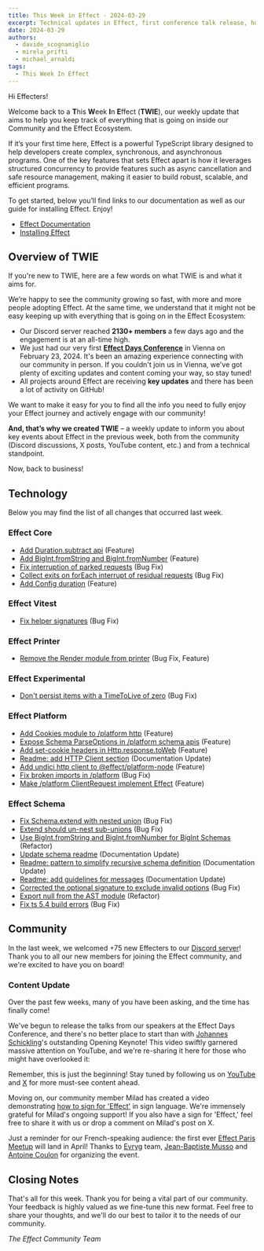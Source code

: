 ```yaml
---
title: This Week in Effect - 2024-03-29
excerpt: Technical updates in Effect, first conference talk release, how to sign for 'Effect' in sign language, and an upcoming event.
date: 2024-03-29
authors:
  - davide_scognamiglio
  - mirela_prifti
  - michael_arnaldi
tags:
  - This Week In Effect
---
```



Hi Effecters!

Welcome back to a **T**his **W**eek **I**n **E**ffect (**TWIE**), our weekly update that aims to help you keep track of everything that is going on inside our Community and the Effect Ecosystem.

If it’s your first time here, Effect is a powerful TypeScript library designed to help developers create complex, synchronous, and asynchronous programs. One of the key features that sets Effect apart is how it leverages structured concurrency to provide features such as async cancellation and safe resource management, making it easier to build robust, scalable, and efficient programs.

To get started, below you’ll find links to our documentation as well as our guide for installing Effect. Enjoy!

- [Effect Documentation](/docs/getting-started/introduction)
- [Installing Effect](/docs/getting-started/installation)

## Overview of TWIE

If you're new to TWIE, here are a few words on what TWIE is and what it aims for.

We’re happy to see the community growing so fast, with more and more people adopting Effect. At the same time, we understand that it might not be easy keeping up with everything that is going on in the Effect Ecosystem:

- Our Discord server reached **2130+ members** a few days ago and the engagement is at an all-time high.
- We just had our very first **[Effect Days Conference](/events/effect-days)** in Vienna on February 23, 2024. It's been an amazing experience connecting with our community in person. If you couldn't join us in Vienna, we've got plenty of exciting updates and content coming your way, so stay tuned!
- All projects around Effect are receiving **key updates** and there has been a lot of activity on GitHub!

We want to make it easy for you to find all the info you need to fully enjoy your Effect journey and actively engage with our community!

**And, that’s why we created TWIE** – a weekly update to inform you about key events about Effect in the previous week, both from the community (Discord discussions, X posts, YouTube content, etc.) and from a technical standpoint.

Now, back to business!

## Technology

Below you may find the list of all changes that occurred last week.

### Effect Core
+ [Add Duration.subtract api](https://github.com/Effect-TS/effect/pull/2402) (Feature)
+ [Add BigInt.fromString and BigInt.fromNumber](https://github.com/Effect-TS/effect/pull/2399) (Feature)
+ [Fix interruption of parked requests](https://github.com/Effect-TS/effect/pull/2404) (Bug Fix)
+ [Collect exits on forEach interrupt of residual requests](https://github.com/Effect-TS/effect/pull/2416) (Bug Fix)
+ [Add Config duration](https://github.com/Effect-TS/effect/pull/2407) (Feature)

### Effect Vitest
+ [Fix helper signatures](https://github.com/Effect-TS/effect/pull/2394) (Bug Fix)

### Effect Printer
+ [Remove the Render module from printer](https://github.com/Effect-TS/effect/pull/2378) (Bug Fix, Feature)

### Effect Experimental
+ [Don't persist items with a TimeToLive of zero](https://github.com/Effect-TS/effect/pull/2421) (Bug Fix)

### Effect Platform
+ [Add Cookies module to /platform http](https://github.com/Effect-TS/effect/pull/2387) (Feature)
+ [Expose Schema ParseOptions in /platform schema apis](https://github.com/Effect-TS/effect/pull/2400) (Feature)
+ [Add set-cookie headers in Http.response.toWeb](https://github.com/Effect-TS/effect/pull/2403) (Feature)
+ [Readme: add HTTP Client section](https://github.com/Effect-TS/effect/pull/2405) (Documentation Update)
+ [Add undici http client to @effect/platform-node](https://github.com/Effect-TS/effect/pull/2410) (Feature)
+ [Fix broken imports in /platform](https://github.com/Effect-TS/effect/pull/2411) (Bug Fix)
+ [Make /platform ClientRequest implement Effect](https://github.com/Effect-TS/effect/pull/2413) (Feature)

### Effect Schema
+ [Fix Schema.extend with nested union](https://github.com/Effect-TS/effect/pull/2396) (Bug Fix)
+ [Extend should un-nest sub-unions](https://github.com/Effect-TS/effect/pull/2398) (Bug Fix)
+ [Use BigInt.fromString and BigInt.fromNumber for BigInt Schemas](https://github.com/Effect-TS/effect/pull/2409) (Refactor)
+ [Update schema readme](https://github.com/Effect-TS/effect/pull/2422) (Documentation Update)
+ [Readme: pattern to simplify recursive schema definition](https://github.com/Effect-TS/effect/pull/2420) (Documentation Update)
+ [Readme: add guidelines for messages](https://github.com/Effect-TS/effect/pull/2423) (Documentation Update)
+ [Corrected the optional signature to exclude invalid options](https://github.com/Effect-TS/effect/pull/2424) (Bug Fix)
+ [Export null from the AST module](https://github.com/Effect-TS/effect/pull/2428) (Refactor)
+ [Fix ts 5.4 build errors](https://github.com/Effect-TS/effect/pull/2439) (Bug Fix)

## Community

In the last week, we welcomed +75 new Effecters to our [Discord server](https://discord.gg/effect-ts)! Thank you to all our new members for joining the Effect community, and we're excited to have you on board!

### Content Update

Over the past few weeks, many of you have been asking, and the time has finally come!

We've begun to release the talks from our speakers at the Effect Days Conference, and there's no better place to start than with [Johannes Schickling](https://twitter.com/schickling)'s outstanding Opening Keynote!
This video swiftly garnered massive attention on YouTube, and we're re-sharing it here for those who might have overlooked it:

<YouTube
  id="https://www.youtube.com/embed/PxIBWjiv3og?si=puGi9-EqtkLjrs5A"
  title="Production-Grade TypeScript by Johannes Schickling (Effect Days 2024)"
/>

Remember, this is just the beginning! Stay tuned by following us on [YouTube](https://www.youtube.com/@effect-ts) and [X](https://twitter.com/EffectTS_) for more must-see content ahead.

Moving on, our community member Milad has created a video demonstrating [how to sign for 'Effect'](https://www.youtube.com/watch?v=4FZqme-z8SQ&ab_channel=SignLanguageTech) in sign language. We're immensely grateful for Milad's ongoing support! If you also have a sign for 'Effect,' feel free to share it with us or drop a comment on Milad's post on X.

<Tweet id="1772209392928137337" />

Just a reminder for our French-speaking audience: the first ever [Effect Paris Meetup](https://www.meetup.com/fr-FR/effect-paris/) will land in April! Thanks to [Evryg](https://www.evryg.com) team, [Jean-Baptiste Musso](https://twitter.com/jbmusso) and [Antoine Coulon](https://twitter.com/c9antoine) for organizing the event.

<Tweet id="1764621821184262629" />

## Closing Notes

That's all for this week. Thank you for being a vital part of our community. Your feedback is highly valued as we fine-tune this new format. Feel free to share your thoughts, and we'll do our best to tailor it to the needs of our community.

_The Effect Community Team_
